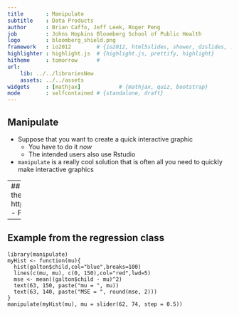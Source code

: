 ```yaml
---
title       : Manipulate
subtitle    : Data Products
author      : Brian Caffo, Jeff Leek, Roger Peng
job         : Johns Hopkins Bloomberg School of Public Health
logo        : bloomberg_shield.png
framework   : io2012        # {io2012, html5slides, shower, dzslides, ...}
highlighter : highlight.js  # {highlight.js, prettify, highlight}
hitheme     : tomorrow      # 
url:
    lib: ../../librariesNew
    assets: ../../assets
widgets     : [mathjax]            # {mathjax, quiz, bootstrap}
mode        : selfcontained # {standalone, draft}
---
```


## Manipulate
- Suppose that you want to create a quick interactive graphic
  - You have to do it *now* 
  - The intended users also use Rstudio
- `manipulate` is a really cool solution that is often all you need to quickly make interactive graphics

---
## Documentation
- Manipulate is well documented at the Rstudio web site here
  - http://www.rstudio.com/ide/docs/advanced/manipulate
- From there, try this
```
library(manipulate)
manipulate(plot(1:x), x = slider(1, 100))
```
- You can create a slider, checkbox, or picker (drop down) and have more than one

---
## Example from the regression class
```
library(manipulate)
myHist <- function(mu){
  hist(galton$child,col="blue",breaks=100)
  lines(c(mu, mu), c(0, 150),col="red",lwd=5)
  mse <- mean((galton$child - mu)^2)
  text(63, 150, paste("mu = ", mu))
  text(63, 140, paste("MSE = ", round(mse, 2)))
}
manipulate(myHist(mu), mu = slider(62, 74, step = 0.5))
```

